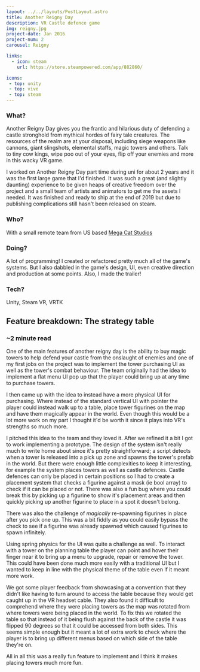 ```yaml
---
layout: ../../layouts/PostLayout.astro
title: Another Reigny Day
description: VR Castle defence game
img: reigny.jpg
project-date: Jan 2016
project-num: 2
carousel: Reigny

links:
  - icon: steam
    url: https://store.steampowered.com/app/882860/

icons:
 - top: unity 
 - top: vive
 - top: steam
---
```



### What?
Another Reigny Day gives you the frantic and hilarious duty of defending a castle stronghold from mythical hordes of fairy tale creatures. The resources of the realm are at your disposal, including siege weapons like cannons,  giant slingshots, elemental staffs, magic towers and others. Talk to tiny cow kings, wipe poo out of your eyes, flip off your enemies and more in this wacky VR game.

I worked on Another Reigny Day part time during uni for about 2 years and it was the first large game that I'd finished. It was such a great (and slightly daunting) experience to be given heaps of creative freedom over the project and a small team of artists and animators to get me the assets I needed. It was finished and ready to ship at the end of 2019 but due to publishing complications still hasn't been released on steam.

### Who?
With a small remote team from US based [Mega Cat Studios](https://megacatstudios.com/)

### Doing?
A lot of programming! I created or refactored pretty much all of the game's systems. But I also dabbled in the game's design, UI, even creative direction and production at some points. Also, I made the trailer!

### Tech?
Unity, Steam VR, VRTK

## Feature breakdown: The strategy table

### ~2 minute read 

One of the main features of another reigny day is the ability to buy magic towers to help defend your castle from the onslaught of enemies and one of my first jobs on the project was to implement the tower purchasing UI as well as the tower's combat behaviour. The team originally had the idea to implement a flat menu UI pop up that the player could bring up at any time to purchase towers.

I then came up with the idea to instead have a more physical UI for purchasing. Where instead of the standard vertical UI with pointer the player could instead walk up to a table, place tower figurines on the map and have them magically appear in the world. Even though this would be a lot more work on my part I thought it'd be worth it since it plays into VR's strengths so much more.

<Gfycat id="unselfishdirtycoypu"/>

I pitched this idea to the team and they loved it. After we refined it a bit I got to work implementing a prototype. The design of the system isn't really much to write home about since it's pretty straightforward; a script detects when a tower is released into a pick up zone and spawns the tower's prefab in the world. But there were enough little complexities to keep it interesting, for example the system places towers as well as castle defences. Castle defences can only be placed in certain positions so I had to create a placement system that checks a figurine against a mask (ie bool array) to check if it can be placed or not. There was also a fun bug where you could break this by picking up a figurine to show it's placement areas and then quickly picking up another figurine to place in a spot it doesn't belong. 

There was also the challenge of *magically* re-spawning figurines in place after you pick one up. This was a bit fiddly as you could easily bypass the check to see if a figurine was already spawned which caused figurines to spawn infinitely. 

Using spring physics for the UI was quite a challenge as well. To interact with a tower on the planning table the player can point and hover their finger near it to bring up a menu to upgrade, repair or remove the tower. This could have been done much more easily with a traditional UI but I wanted to keep in line with the physical theme of the table even if it meant more work.

<Gfycat id="rashbravealbatross"/>

We got some player feedback from showcasing at a convention that they didn't like having to turn around to access the table because they would get caught up in the VR headset cable. They also found it difficult to comprehend where they were placing towers as the map was rotated from where towers were being placed in the world. To fix this we rotated the table so that instead of it being flush against the back of the castle it was flipped 90 degrees so that it could be accessed from both sides. This seems simple enough but it meant a lot of extra work to check where the player is to bring up different menus based on which side of the table they're on.

<Gfycat id="qualifiedcanineatlanticsharpnosepuffer"/>

All in all this was a really fun feature to implement and I think it makes placing towers much more fun.

<Gfycat id="rewardingickyblackbear"/>
